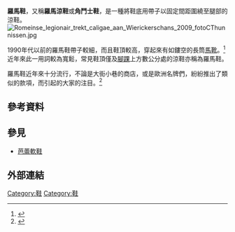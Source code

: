 '''羅馬鞋'''，又稱'''羅馬涼鞋'''或'''角鬥士鞋'''，是一種將鞋底用帶子以固定間距圍繞至腿部的涼鞋。{{cn|由於描述[[古羅馬|古羅馬]]時代的[[電影|電影]]中，常見男、女演員穿著這樣的鞋款，華人地區因而稱之為「羅馬鞋」。|time=2017-10-21}}
[[File:Romeinse_legionair_trekt_caligae_aan_Wierickerschans_2009_fotoCThunnissen.jpg|thumb]]

1990年代以前的羅馬鞋帶子較細，而且鞋頂較高，穿起來有如鏤空的長筒[[馬靴|馬靴]]。<ref>{{Cite web|url=https://www.dtmdatabase.com/News.aspx?id=575|title=羅馬軍人的涼鞋？其實那個叫「行軍靴」|accessdate=2017-10-04|author=|date=|work=尖端科技 軍事資料庫|publisher=}}</ref>近年來此一用詞較為寬鬆，常見鞋頂僅及[[腳踝|腳踝]]上方數公分處的涼鞋亦稱為羅馬鞋。

羅馬鞋近年來十分流行，不論是大街小巷的商店，或是歐洲名牌們，紛紛推出了類似的款項，而引起的大家的注目。<ref>{{Cite web|url=http://orientaldaily.on.cc/cnt/lifestyle/20170323/mobile/odn-20170323-0323_00315_002.html|title=Gladiator Sandals羅馬涼鞋|accessdate=2017-10-04|work=東方日報|language=zh-hk}}</ref>

== 參考資料 ==
{{Reflist}}

==參見==
*[[芭蕾軟鞋|芭蕾軟鞋]]
== 外部連結 ==


{{足部穿著}}
[[Category:鞋|Category:鞋]]

{{stub}}

[[Category:鞋|Category:鞋]]